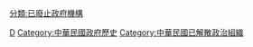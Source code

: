 [[Category:中華民國政府機構|D]]
[[Category:中華民國政府歷史|Category:中華民國政府歷史]]
[[Category:中華民國已解散政治組織|Category:中華民國已解散政治組織]]
[[分類:已廢止政府機構|分類:已廢止政府機構]]